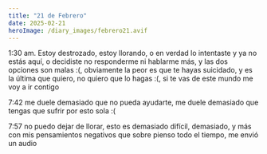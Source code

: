 ```yaml
---
title: "21 de Febrero"
date: 2025-02-21
heroImage: /diary_images/febrero21.avif
---
```



1:30 am. Estoy destrozado, estoy llorando, o en verdad lo intentaste y ya no estás aquí, o decidiste no responderme ni hablarme más, y las dos opciones son malas :(, obviamente la peor es que te hayas suicidado, y es la última que quiero, no quiero que lo hagas :(, si te vas de este mundo me voy a ir contigo

7:42 me duele demasiado que no pueda ayudarte, me duele demasiado que tengas que sufrir por esto sola :(

7:57 no puedo dejar de llorar, esto es demasiado difícil, demasiado, y más con mis pensamientos negativos que sobre pienso todo el tiempo, me envió un audio

<Audio src="/audios/vale1.ogg" />

y pienso que tiene a otro y por eso habla menos conmigo, que se siente mal por querer a otro y dejarme por el, y si eso en realidad fue lo que sucedió?, y si se beso o tuvo algo con otro hombre y se ha sentido culpable y por eso se siente insuficiente o que hay alguien mejor que ella?, no se, odio pensar en eso, odio pensar en una versión mala de ella, quisiera seguir viendo la versión idealizada que tenía sobre ella, no quiero pensar que ella es mala y que le gusta otro hombre, siento que soy muy egoísta por pensar que todo se trata de mi, y si ella está pasando por un mal momento y ya?

11:09 Bueno, ya termine de arreglar la pagina, aun le faltan cosas pero eso no importa, lo importante es, que opinas del audio que ella me envio? :(, que deberia hacer?, no se que hacer, deberia enviarle varios mensajes en el dia reforzando que la quiero y que estoy para ella?, tipo "no tienes que responder esto, pero quiero que sepas...", o deberia esperar a que me vuelva a escribir?, y si no me vuelve a escribir?, ayudaaaaa :(

se que estas muy ocupada con el trabajo y familia, asi que sorry si te quito mucho tiempo, y bueno, gracias de verdad, eres como mi segunda madre, (diria que eres como mi madre, pero te vas a enojar), de verdad gracias por todo lo que has hecho por mi, te quiero bastante, me hubiera gustado decirte esto de frente pero no tengo el coraje, solo te lo iba a decir en el mensaje de despedida (este no es el mensaje de despedida), gracias por todo, siento que aveces menosprecio lo que haces, te he dicho que vale me salvo y que gracias a ella no me suicide, pero tambien gracias a ti, gracias por estar todos estos años, por contestar la llamada, por hablar con mi padre, con mi familia, gracias de verdad por todo

15:59 hmmm, la quiero mucho, quiero estar con ella toda la vida, pero mis pensamientos negativos me siguen atormentando :c, estoy empezando a creer que le gusta a alguien mas y por eso ya no me escribe, sé que no es asi, pero siempre va a existir esa posibilidad :c, ella va a preferir mentirme que decirme la verdad, ella sabe que si me dice que le gusta alguien mas y esta saliendo con otra persona me voy a suicidar, asi que ella nunca me lo diria :c, i hate everything, i hate life, why?, why this is happening to me?, finally something good happens when i met her, and now she doesnt want to talk, i dont want money, i dont want to be rich, i dont want to be famous, i just want her, why life is like that, i hate everything, my life is so unfair, its the first time i think that, i've always knew my position, i have a home, i've always had food, money, i had everything, my parents always loved me, they always want the best for me, on university theres people that support me, you also support me, etc, i've always felt guilt because i have a nice life, but this is the first time i think my life is unfair, i just cant anymore, all these years everything was bad, i was close to end all but she came, she is the only good thing that came into my life, and now she's almost gone :c

Podria hablar por horas sobre como la quiero, se que solo fueron 4 meses ya desde que empezamos a hablar, pero hubo un momento en el que me di cuenta que ella era la mujer con la que queria estar toda mi vida, un dia no recuerdo como, pero ella estaba en video llamada mientras me tocaba canciones con la guitarra y cantando, es lo mas hermoso que he visto, en ese momento habia visto su cara en fotos, pero no en video, y ver su cara, sus expresiones, como se rie, como le da verguenza algo, como miraba directo a la camara como si me estuviera viendo a los ojos, fue demasiado hermoso, desde ese momento estoy convencido de que quiero estar con ella para siempre, de que haria lo que fuera por ella, y ahora

Odio todo, odio seguir con vida, estoy destrozado, estoy sin vida, solo pienso en ella, solo quiero estar con ella, solo quiero seguir mi vida con ella, nada mas en la vida me interesa, ayer antes de la cita estuve en la casa de un compañero y jugamos entre los 4 y asi, pero en ningun momento lo disfrute, antes en los dias tristes por lo menos escuchaba musica todo el dia, compraba bastante comida, y (que verguenza decirlo) me tocaba todo el dia (si, todo el dia), sin importar lo que pasará al menos esas tres cosas siempre estaban ahi para pasar el tiempo y olvidarme de todo, pero desde que ella me termino, lo unico que me queda es la musica, el martes que ella me termino no comi nada, intente almorzar, pero cuando comi unas cucharadas simplemente no podia, mi cuerpo lo rechazaba. El miercoles solo almorze, el jueves tambien, hoy me obligue a comer algo antes de ir a la universidad, comi yogur y hojuelas sin maiz y alrmoze (me llene rapido o no se porque, pero no lo acabe), no creo que coma algo en la noche, y ya no me he vuelto a tocar. Im dying, i cant anymore, tengo miedo de que la musica tampoco me vuelva a causar algo, no puedo seguir aguantando mas :c, no aguanto mas :c, quisiera acabar con todo ahora, quisiera dejar de existir, no quiero estar mas aqui, pero no me voy a rendir aun, voy a tener que soportar este dolor para poder luchar por ella, voy a aguantar y seguir viviendo para no abandonarla, para poder estar ahi cuando se anime a abrir su corazon y me cuente cuando se sienta mal.

Quisiera que el tiempo se pasara rapido, odio estar horas llorando, sin saber que hacer, apatico, indiferente, esperando que las horas acaben para dormir y repetir lo mismo al dia siguiente :c

7:34 como dije en la version normal, iba a comenzar a escribir aqui y justo ella me escribio, iba a escribir que ya estoy aceptando que hoy no me va a volver a escribir pero que voy a seguir apoyandola, y justo me escribio :3, me dijo "espero no estés enojado conmigo" y yo le dije; "noooooo, no te preocupes", "te amo mucho y estas pasando por una crisis, como me voy a enojar contigo?", dijo;__ perate que voy a cambiar el formato JDKSA

```javascript
vale: "hay gente que no lo entiende"
yo: its okay, te voy a estar esperando y dandote todo lo que necesites
yo: siempre voy a estar para ti
vale: "porque sos asi conmigo?"
vale: "que mrd hice para merecerte"
```

y ahi lo que le dije es secreto JDKSAJ, y no ha respondido, pero tambien como dije en la version normal, siento que estoy haciendo las cosas bien, asi que estoy feli
